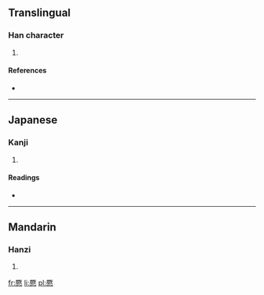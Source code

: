==Translingual==

===Han character===
{{Han char|rn=61|rad=心|as=12|sn=16|four=|canj=一人心 (MOP), X一人心 (XMOP)}}

# {{defn|Han|sort=心12}}

====References====
* {{Han ref|kx=0403.110|dkj=11231|hdz=42350.020|uh=61A0|ud=24992}}

----

==Japanese==

===Kanji===
{{ja-kanji|grade=|rs=心12}}

# {{defn|Japanese|sort=心12}}

====Readings====
* {{ja-readings|on=[[けつ]] (ketsu)|kun=[[つよい]] (tsuyoi)}}

----

==Mandarin==

===Hanzi===
{{cmn-hanzi|pin=[[jué]] ([[jue2]])|wg=chüeh<sup>2</sup>}}

# {{defn|Mandarin|sort=心12}}

[[fr:憠]]
[[li:憠]]
[[pl:憠]]